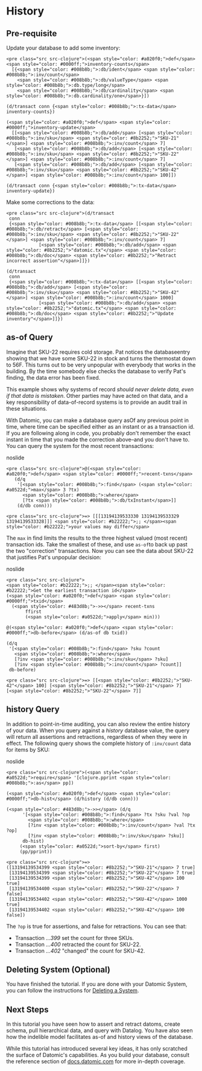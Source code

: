 History
=======

Pre-requisite
-------------

Update your database to add some inventory:

```
<pre class="src src-clojure">(<span style="color: #a020f0;">def</span> <span style="color: #0000ff;">inventory-counts</span>
  [{<span style="color: #008b8b;">:db/ident</span> <span style="color: #008b8b;">:inv/count</span>
    <span style="color: #008b8b;">:db/valueType</span> <span style="color: #008b8b;">:db.type/long</span>
    <span style="color: #008b8b;">:db/cardinality</span> <span style="color: #008b8b;">:db.cardinality/one</span>}])

(d/transact conn {<span style="color: #008b8b;">:tx-data</span> inventory-counts})

(<span style="color: #a020f0;">def</span> <span style="color: #0000ff;">inventory-update</span>
  [[<span style="color: #008b8b;">:db/add</span> [<span style="color: #008b8b;">:inv/sku</span> <span style="color: #8b2252;">"SKU-21"</span>] <span style="color: #008b8b;">:inv/count</span> 7]
   [<span style="color: #008b8b;">:db/add</span> [<span style="color: #008b8b;">:inv/sku</span> <span style="color: #8b2252;">"SKU-22"</span>] <span style="color: #008b8b;">:inv/count</span> 7]
   [<span style="color: #008b8b;">:db/add</span> [<span style="color: #008b8b;">:inv/sku</span> <span style="color: #8b2252;">"SKU-42"</span>] <span style="color: #008b8b;">:inv/count</span> 100]])

(d/transact conn {<span style="color: #008b8b;">:tx-data</span> inventory-update})
```



Make some corrections to the data:

```
<pre class="src src-clojure">(d/transact
 conn
 {<span style="color: #008b8b;">:tx-data</span> [[<span style="color: #008b8b;">:db/retract</span> [<span style="color: #008b8b;">:inv/sku</span> <span style="color: #8b2252;">"SKU-22"</span>] <span style="color: #008b8b;">:inv/count</span> 7]
            [<span style="color: #008b8b;">:db/add</span> <span style="color: #8b2252;">"datomic.tx"</span> <span style="color: #008b8b;">:db/doc</span> <span style="color: #8b2252;">"Retract incorrect assertion"</span>]]})

(d/transact
 conn
 {<span style="color: #008b8b;">:tx-data</span> [[<span style="color: #008b8b;">:db/add</span> [<span style="color: #008b8b;">:inv/sku</span> <span style="color: #8b2252;">"SKU-42"</span>] <span style="color: #008b8b;">:inv/count</span> 1000]
            [<span style="color: #008b8b;">:db/add</span> <span style="color: #8b2252;">"datomic.tx"</span> <span style="color: #008b8b;">:db/doc</span> <span style="color: #8b2252;">"Update inventory"</span>]]})
```







as-of Query
-----------

Imagine that SKU-22 requires cold storage. Pat notices the databaseentry showing that we have some SKU-22 in stock and turns the thermostat down to 56F. This turns out to be very unpopular with everybody that works in the building. By the time somebody else checks the database to verify Pat's finding, the data error has been fixed.

This example shows why systems of record *should never delete data, even if that data is mistaken*. Other parties may have acted on that data, and a key responsibility of data-of-record systems is to provide an audit trail in these situations.

With Datomic, you can make a database query asOf any previous point in time, where time can be specified either as an instant or as a transaction id. If you are following along in code, you probably don't remember the exact instant in time that you made the correction above–and you don't have to. You can query the system for the most recent transactions:

noslide

```
<pre class="src src-clojure">@(<span style="color: #a020f0;">def</span> <span style="color: #0000ff;">recent-txns</span>
   (d/q
    '[<span style="color: #008b8b;">:find</span> (<span style="color: #a0522d;">max</span> 3 ?tx)
      <span style="color: #008b8b;">:where</span>
      [?tx <span style="color: #008b8b;">:db/txInstant</span>]]
    (d/db conn)))
```



```
<pre class="src src-clojure">=> [[[13194139533330 13194139533329 13194139533328]]] <span style="color: #b22222;">;; </span><span style="color: #b22222;">your values may differ</span>
```



The `max` in find limits the results to the three highest valued (most recent) transaction ids. Take the smallest of these, and use `as-of`to back up past the two "correction" transactions. Now you can see the data about SKU-22 that justifies Pat's unpopular decision:

noslide

```
<pre class="src src-clojure">
<span style="color: #b22222;">;; </span><span style="color: #b22222;">Get the earliest transaction id</span>
(<span style="color: #a020f0;">def</span> <span style="color: #0000ff;">txid</span>
  (<span style="color: #483d8b;">->></span> recent-txns
       ffirst
       (<span style="color: #a0522d;">apply</span> min)))

@(<span style="color: #a020f0;">def</span> <span style="color: #0000ff;">db-before</span> (d/as-of db txid))

(d/q
 '[<span style="color: #008b8b;">:find</span> ?sku ?count
   <span style="color: #008b8b;">:where</span>
   [?inv <span style="color: #008b8b;">:inv/sku</span> ?sku]
   [?inv <span style="color: #008b8b;">:inv/count</span> ?count]]
 db-before)
```



```
<pre class="src src-clojure">=> [[<span style="color: #8b2252;">"SKU-42"</span> 100] [<span style="color: #8b2252;">"SKU-21"</span> 7] [<span style="color: #8b2252;">"SKU-22"</span> 7]]
```







history Query
-------------

In addition to point-in-time auditing, you can also review the entire history of your data. When you query against a *history* database value, the query will return all assertions and retractions, regardless of when they were in effect. The following query shows the complete history of `:inv/count` data for items by SKU:

noslide

```
<pre class="src src-clojure">(<span style="color: #a0522d;">require</span> '[clojure.pprint <span style="color: #008b8b;">:as</span> pp])

(<span style="color: #a020f0;">def</span> <span style="color: #0000ff;">db-hist</span> (d/history (d/db conn)))

(<span style="color: #483d8b;">->></span> (d/q
      '[<span style="color: #008b8b;">:find</span> ?tx ?sku ?val ?op
        <span style="color: #008b8b;">:where</span>
        [?inv <span style="color: #008b8b;">:inv/count</span> ?val ?tx ?op]
        [?inv <span style="color: #008b8b;">:inv/sku</span> ?sku]]
      db-hist)
     (<span style="color: #a0522d;">sort-by</span> first)
     (pp/pprint))
```



```
<pre class="src src-clojure">=>
([13194139534399 <span style="color: #8b2252;">"SKU-21"</span> 7 true]
 [13194139534399 <span style="color: #8b2252;">"SKU-22"</span> 7 true]
 [13194139534399 <span style="color: #8b2252;">"SKU-42"</span> 100 true]
 [13194139534400 <span style="color: #8b2252;">"SKU-22"</span> 7 false]
 [13194139534402 <span style="color: #8b2252;">"SKU-42"</span> 1000 true]
 [13194139534402 <span style="color: #8b2252;">"SKU-42"</span> 100 false])
```



The `?op` is true for assertions, and false for retractions. You can see that:

- Transaction *…399* set the count for three SKUs.
- Transaction *…400* retracted the count for SKU-22.
- Transaction *…402* "changed" the count for SKU-42.





Deleting System (Optional)
--------------------------

You have finished the tutorial. If you are done with your Datomic System, you can follow the instructions for [Deleting a System](../operation/deleting.html).





Next Steps
----------

In this tutorial you have seen how to assert and retract datoms, create schema, pull hierarchical data, and query with Datalog. You have also seen how the indelible model facilitates as-of and history views of the database.

While this tutorial has introduced several key ideas, it has only scratched the surface of Datomic's capabilities. As you build your database, consult the reference section of [docs.datomic.com](http://docs.datomic.com/cloud/index.html) for more in-depth coverage.